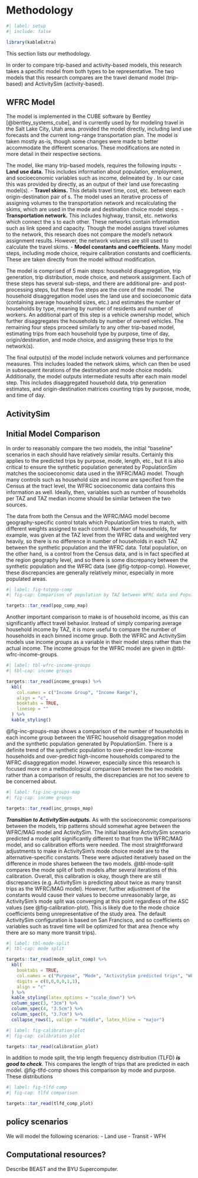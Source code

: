 # Methodology {#sec-methods}

```r
#| label: setup
#| include: false

library(kableExtra)
```


This section lists our methodology.

<!-- We will compare models... -->

<!-- We will forecast several scenarios. -->

In order to compare trip-based and activity-based models, this research takes a specific model from both types to be representative.
The two models that this research compares are the \acr{WFRC} travel demand model (trip-based) and ActivitySim (activity-based).

## WFRC Model

The \acr{WFRC} model is implemented in the CUBE software by Bentley [@bentley_systems_cube], and is currently used by \acr{WFRC} for modeling travel in the Salt Lake City, Utah area.
\acr{WFRC} provided the model directly, including land use forecasts and the current long-range transportation plan.
The model is taken mostly as-is, though some changes were made to better accommodate the different scenarios.
These modifications are noted in more detail in their respective sections.

The \acr{WFRC} model, like many trip-based models, requires the following inputs:
- **Land use data.** This includes information about population, employment, and socioeconomic variables such as income, delineated by \acr{TAZ}.
In our case this was provided by \acr{WFRC} directly, as an output of their land use forecasting model(s).
- **Travel skims.** This details travel time, cost, etc. between each origin-destination pair of \acr{TAZ}s.
The \acr{WFRC} model uses an iterative process of assigning volumes to the transportation network and recalculating the skims, which are used in the mode and destination choice model steps.
- **Transportation network.** This includes highway, transit, etc. networks which connect the \acr{TAZ}s to each other.
These networks contain information such as link speed and capacity.
Though the \acr{WFRC} model assigns travel volumes to the network, this research does not compare the model's network assignment results.
However, the network volumes are still used to calculate the travel skims.
- **Model constants and coefficients.** Many model steps, including mode choice, require calibration constants and coefficients.
These are taken directly from the \acr{WFRC} model without modification.

The model is comprised of 5 main steps: household disaggregation, trip generation, trip distribution, mode choice, and network assignment.
Each of these steps has several sub-steps, and there are additional pre- and post-processing steps, but these five steps are the core of the model.
The household disaggregation model uses the land use and socioeconomic data (containing average household sizes, etc.) and estimates the number of households by type, meaning by number of residents and number of workers.
An additional part of this step is a vehicle ownership model, which further disaggregates the households by number of owned vehicles.
The remaining four steps proceed similarly to any other trip-based model, estimating trips from each household type by purpose, time of day, origin/destination, and mode choice, and assigning these trips to the network(s).

The final output(s) of the \acr{WFRC} model include network volumes and performance measures.
This includes loaded the network skims, which can then be used in subsequent iterations of the destination and mode choice models.
Additionally, the model outputs intermediate results after each main model step.
This includes disaggregated household data, trip generation estimates, and origin-destination matrices counting trips by purpose, mode, and time of day.

## ActivitySim

<!-- The open-source ActivitySim [@cite] is used as our representative \acr{ABM}. -->
<!-- ActivitySim was developed.... -->
<!-- Many agencies currently use a travel demand model based on ActivitySim in some form [@cite]. -->
<!-- another sentence. -->

<!-- Overview of asim model (inputs, outputs, etc.) (also basic flowchart, tours/trips/etc) -->

<!-- We are getting the input zonal SE data form the WFRC model and using that as targets for our synthetic population generation (via PopulationSim). -->
<!-- We used PopulationSim [@cite] to create the synthetic population to use in ActivitySim. -->
<!-- PopulationSim requires two main categories of inputs: a seed and controls. -->
<!-- The seed comes from XXXXX, and contains a sample of actual (anonymized) individuals and households in the Wasatch Front region. -->
<!-- PopulationSim assigns copies of these seeds to the area in a way that complies with the controls. -->
<!-- The controls contain targets for the synthetic population in categories such as number of households, **et al**. -->
<!-- For this we used a combination of the \acr{TAZ}-level socioeconomic data present in the \acr{WFRC} model and Census tract-level data. -->

## Initial Model Comparison

In order to reasonably compare the two models, the initial "baseline" scenarios in each should have relatively similar results.
Certainly this applies to the predicted trips by purpose, mode, length, etc., but it is also critical to ensure the synthetic population generated by PopulationSim matches the socioeconomic data used in the WFRC/MAG model.
Though many controls such as household size and income are specified from the Census at the tract level, the WFRC socioeconomic data contains this information as well.
Ideally, then, variables such as number of households per TAZ and TAZ median income should be similar between the two sources.

The data from both the Census and the WFRC/MAG model become geography-specific control totals which PopulationSim tries to match, with different weights assigned to each control.
Number of households, for example, was given at the TAZ level from the WFRC data and weighted very heavily, so there is no difference in number of households in each TAZ between the synthetic population and the WFRC data.
Total population, on the other hand, is a control from the Census data, and is in fact specified at the region geography level, and so there is some discrepancy between the synthetic population and the WFRC data (see @fig-totpop-comp).
However, these discrepancies are generally relatively minor, especially in more populated areas.

```r
#| label: fig-totpop-comp
#| fig-cap: Comparison of population by TAZ between WFRC data and PopulationSim synthetic population.

targets::tar_read(pop_comp_map)
```

Another important comparison to make is of household income, as this can significantly affect travel behavior.
Instead of simply comparing average household income by TAZ, it is more useful to compare the number of households in each binned income group.
Both the WFRC and ActivitySim models use income *groups* as a variable in their model steps rather than the actual income.
The income groups for the WFRC model are given in @tbl-wfrc-income-groups.

```r
#| label: tbl-wfrc-income-groups
#| tbl-cap: income groups

targets::tar_read(income_groups) %>% 
  kbl(
    col.names = c("Income Group", "Income Range"),
    align = "c",
    booktabs = TRUE,
    linesep = ""
  ) %>% 
  kable_styling()
```

@fig-inc-groups-map shows a comparison of the number of households in each income group between the WFRC household disaggregation model and the synthetic population generated by PopulationSim.
There is a definite trend of the synthetic population to over-predict low-income households and over-predict high-income households compared to the WFRC disaggregation model.
However, especially since this research is focused more on a methodological comparison between the two models rather than a comparison of results, the discrepancies are not too severe to be concerned about.

```r
#| label: fig-inc-groups-map
#| fig-cap: income groups

targets::tar_read(inc_groups_map)
```

***Transition to ActivitySim outputs.***
As with the socioeconomic comparisons between the models, trip patterns should somewhat agree between the WFRC/MAG model and ActivitySim.
The initial baseline ActivitySim scenario predicted a mode split significantly different to that from the WFRC/MAG model, and so calibration efforts were needed.
The most straightforward adjustments to make in ActivitySim's mode choice model are to the alternative-specific constants.
These were adjusted iteratively based on the difference in mode shares between the two models.
@tbl-mode-split compares the mode split of both models after several iterations of this calibration.
Overall, this calibration is okay, though there are still discrepancies (e.g. ActivitySim is predicting about twice as many transit trips as the WFRC/MAG model).
However, further adjustment of the constants would cause their values to become unreasonably large, as ActivitySim's mode split was converging at this point regardless of the ASC values (see @fig-calibration-plot).
This is likely due to the mode choice coefficients being unrepresentative of the study area.
The default ActivitySim configuration is based on San Francisco, and so coefficients on variables such as travel time will be optimized for that area (hence why there are so many more transit trips).

```r
#| label: tbl-mode-split
#| tbl-cap: mode split

targets::tar_read(mode_split_comp) %>% 
  kbl(
    booktabs = TRUE,
    col.names = c("Purpose", "Mode", "ActivitySim predicted trips", "WFRC/MAG predicted trips", "% Error", "% Error (scaled to WFRC/MAG predicted trips)"),
    digits = c(0,0,0,0,1,1),
    align = "c"
  ) %>% 
  kable_styling(latex_options = "scale_down") %>% 
  column_spec(3, "3cm") %>% 
  column_spec(4, "3.5cm") %>% 
  column_spec(6, "3.7cm") %>% 
  collapse_rows(1, valign = "middle", latex_hline = "major") 
```

```r
#| label: fig-calibration-plot
#| fig-cap: calibration plot

targets::tar_read(calibration_plot)
```


In addition to mode split, the trip length frequency distribution (TLFD) ***is good to check***.
This compares the length of trips that are predicted in each model.
@fig-tlfd-comp shows this comparison by mode and purpose.
These distributions 

```r
#| label: fig-tlfd-comp
#| fig-cap: tlfd comparison

targets::tar_read(tlfd_comp_plot)
```



## policy scenarios

We will model the following scenarios:
- Land use
- Transit
- WFH

## Computational resources?

Describe BEAST and the BYU Supercomputer.
